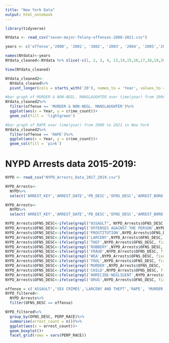 ```yaml
---
title: "New York Data"
output: html_notebook
---
```




```r
library(tidyverse)

NYdata <- read_csv("seven-major-felony-offenses-2000-2021.csv")

years <- c('offense','2000', '2001', '2002', '2003', '2004', '2005','2006','2007','2008','2009', '2010','2011','2012','2013', '2014','2015','2016','2017','2018','2019','2020','2021')

names(NYdata)<-years
NYdata_cleaned<-NYdata %>% slice(-c(1, 2, 3, 4, 13,14,15,16,17,18,19,20))

View(NYdata_cleaned)

```

```r
NYdata_cleaned2<-
  NYdata_cleaned%>%
  pivot_longer(cols = starts_with('20'), names_to = 'Year', values_to = 'crime_count')
```

```r
#bar graph of MURDER & NON-NEGL. MANSLAUGHTER over time(year) from 2000 to 2021 in New York
NYdata_cleaned2%>%
  filter(offense == 'MURDER & NON-NEGL. MANSLAUGHTER')%>%
  ggplot(aes(x = Year, y = crime_count))+
  geom_col(fill = 'lightgreen')
```

```r
#bar graph of RAPE over time(year) from 2000 to 2021 in New York
NYdata_cleaned2%>%
  filter(offense == 'RAPE')%>%
  ggplot(aes(x = Year, y = crime_count))+
  geom_col(fill = 'pink')
```



# NYPD Arrests data 2015-2019:
```r
NYPD <- read_csv("NYPD_Arrests_Data_2017_2019.csv")

```

```r
NYPD_Arrests<-
  NYPD%>%
  select('ARREST_KEY','ARREST_DATE','PD_DESC','OFNS_DESC','ARREST_BORO','JURISDICTION_CODE','AGE_GROUP','PERP_SEX','PERP_RACE')

```

```r
NYPD_Arrests<-
  NYPD%>%
  select('ARREST_KEY','ARREST_DATE','PD_DESC','OFNS_DESC','ARREST_BORO','JURISDICTION_CODE','AGE_GROUP','PERP_SEX','PERP_RACE')
```


```r
NYPD_Arrests$OFNS_DESC<-ifelse(grepl("ASSAULT", NYPD_Arrests$OFNS_DESC, fixed = TRUE), 'ASSAULT', NYPD_Arrests$OFNS_DESC)
NYPD_Arrests$OFNS_DESC<-ifelse(grepl('OFFENSES AGAINST THE PERSON',NYPD_Arrests$OFNS_DESC, fixed = TRUE), 'ASSAULT',NYPD_Arrests$OFNS_DESC)
NYPD_Arrests$OFNS_DESC<-ifelse(grepl('PROSTITUTION',NYPD_Arrests$OFNS_DESC, fixed = TRUE), 'SEX CRIMES',NYPD_Arrests$OFNS_DESC)
NYPD_Arrests$OFNS_DESC<-ifelse(grepl('LARCENY',NYPD_Arrests$OFNS_DESC, fixed = TRUE), 'LARCENY AND THEFT',NYPD_Arrests$OFNS_DESC)
NYPD_Arrests$OFNS_DESC<-ifelse(grepl('THEF',NYPD_Arrests$OFNS_DESC, fixed = TRUE), 'LARCENY AND THEFT',NYPD_Arrests$OFNS_DESC)
NYPD_Arrests$OFNS_DESC<-ifelse(grepl('ROBBERY',NYPD_Arrests$OFNS_DESC, fixed = TRUE), 'LARCENY AND THEFT',NYPD_Arrests$OFNS_DESC)
NYPD_Arrests$OFNS_DESC<-ifelse(grepl('FRAUD',NYPD_Arrests$OFNS_DESC, fixed = TRUE), 'FRAUD',NYPD_Arrests$OFNS_DESC)
NYPD_Arrests$OFNS_DESC<-ifelse(grepl('WEA',NYPD_Arrests$OFNS_DESC, fixed = TRUE), 'WEAPONS AND TOOLS',NYPD_Arrests$OFNS_DESC)
NYPD_Arrests$OFNS_DESC<-ifelse(grepl('TOOL',NYPD_Arrests$OFNS_DESC, fixed = TRUE), 'WEAPONS AND TOOLS',NYPD_Arrests$OFNS_DESC)
NYPD_Arrests$OFNS_DESC<-ifelse(grepl('MURDER',NYPD_Arrests$OFNS_DESC, fixed = TRUE), 'MURDER',NYPD_Arrests$OFNS_DESC)
NYPD_Arrests$OFNS_DESC<-ifelse(grepl('CHILD',NYPD_Arrests$OFNS_DESC, fixed = TRUE), 'OFFENSES RELATED TO CHILDREN',NYPD_Arrests$OFNS_DESC)
NYPD_Arrests$OFNS_DESC<-ifelse(grepl('HOMICIDE-NEGLIGENT',NYPD_Arrests$OFNS_DESC, fixed = TRUE), 'HOMICIDE-NEGLIGENT',NYPD_Arrests$OFNS_DESC)
NYPD_Arrests$OFNS_DESC<-ifelse(grepl('DRUG',NYPD_Arrests$OFNS_DESC, fixed = TRUE), 'DRUGS AND RELATED',NYPD_Arrests$OFNS_DESC)
```

```r
offense = c('ASSAULT','SEX CRIMES','LARCENY AND THEFT','RAPE', 'MURDER','DRUGS AND RELATED','HOMICIDE-NEGLIGENT')
NYPD_filtered<-
  NYPD_Arrests%>%
  filter(OFNS_DESC == offense)


```


```r
NYPD_filtered%>%
  group_by(OFNS_DESC, PERP_RACE)%>%
  summarise(arrest_count = n())%>%
  ggplot(aes(x = arrest_count))+
  geom_boxplot()+
  facet_grid(rows = vars(PERP_RACE))
```

```r

```

